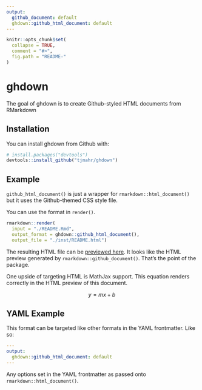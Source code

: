 ```yaml
---
output:
  github_document: default
  ghdown::github_html_document: default
---
```


<!-- README.md is generated from README.Rmd. Please edit that file -->

```r
knitr::opts_chunk$set(
  collapse = TRUE,
  comment = "#>",
  fig.path = "README-"
)
```

# ghdown

The goal of ghdown is to create Github-styled HTML documents from RMarkdown

## Installation

You can install ghdown from Github with:

```r
# install.packages("devtools")
devtools::install_github("tjmahr/ghdown")
```

## Example

`github_html_document()` is just a wrapper for `rmarkdown::html_document()` but
it uses the Github-themed CSS style file. 

You can use the format in `render()`.

```r
rmarkdown::render(
  input = "./README.Rmd", 
  output_format = ghdown::github_html_document(),
  output_file = "./inst/README.html")
```

The resulting HTML file can be [previewed
here](https://rawgit.com/tjmahr/ghdown/master/inst/README.html). It looks like
the HTML preview generated by `rmarkdown::github_document()`. That's the point
of the package.

One upside of targeting HTML is MathJax support. This equation renders
correctly in the HTML preview of this document.

$$ y = mx + b$$

## YAML Example

This format can be targeted like other formats in the YAML frontmatter. Like so:

```yaml
---
output:
  ghdown::github_html_document: default
---
```

Any options set in the YAML frontmatter as passed onto
`rmarkdown::html_document()`.
